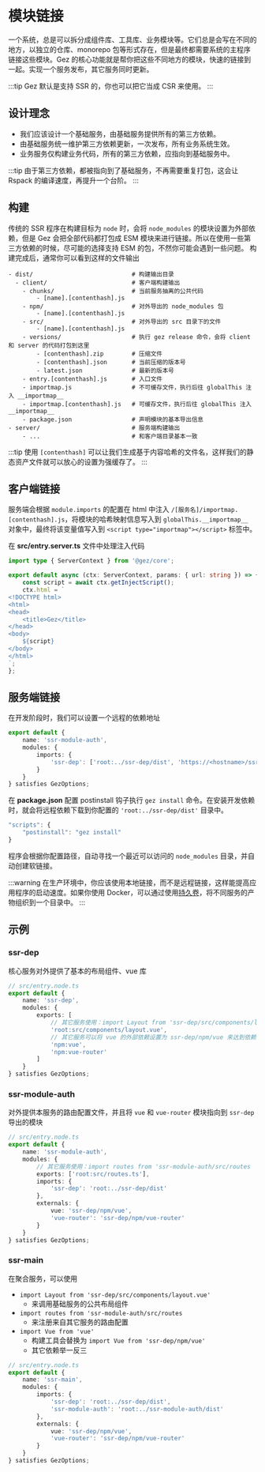 # 模块链接
一个系统，总是可以拆分成组件库、工具库、业务模块等。它们总是会写在不同的地方，以独立的仓库、monorepo 包等形式存在，但是最终都需要系统的主程序链接这些模块。Gez 的核心功能就是帮你把这些不同地方的模块，快速的链接到一起。实现一个服务发布，其它服务同时更新。

:::tip
Gez 默认是支持 SSR 的，你也可以把它当成 CSR 来使用。
:::

## 设计理念
- 我们应该设计一个基础服务，由基础服务提供所有的第三方依赖。
- 由基础服务统一维护第三方依赖更新，一次发布，所有业务系统生效。
- 业务服务仅构建业务代码，所有的第三方依赖，应指向到基础服务中。

:::tip
由于第三方依赖，都被指向到了基础服务，不再需要重复打包，这会让 Rspack 的编译速度，再提升一个台阶。
:::

## 构建
传统的 SSR 程序在构建目标为 `node` 时，会将 `node_modules` 的模块设置为外部依赖，但是 Gez 会把全部代码都打包成 ESM 模块来进行链接。所以在使用一些第三方依赖的时候，尽可能的选择支持 ESM 的包，不然你可能会遇到一些问题。
构建完成后，通常你可以看到这样的文件输出
```
- dist/                            # 构建输出目录
  - client/                        # 客户端构建输出
    - chunks/                      # 当前服务抽离的公共代码
        - [name].[contenthash].js
    - npm/                         # 对外导出的 node_modules 包
        - [name].[contenthash].js
    - src/                         # 对外导出的 src 目录下的文件
        - [name].[contenthash].js
    - versions/                    # 执行 gez release 命令，会将 client 和 server 的代码打包到这里
        - [contenthash].zip        # 压缩文件
        - [contenthash].json       # 当前压缩的版本号
        - latest.json              # 最新的版本号
    - entry.[contenthash].js       # 入口文件
    - importmap.js                 # 不可缓存文件，执行后往 globalThis 注入 __importmap__ 
    - importmap.[contenthash].js   # 可缓存文件，执行后往 globalThis 注入 __importmap__ 
    - package.json                 # 声明模块的基本导出信息
- server/                          # 服务端构建输出
    - ...                          # 和客户端目录基本一致
```
:::tip
使用 `[contenthash]` 可以让我们生成基于内容哈希的文件名，这样我们的静态资产文件就可以放心的设置为强缓存了。
:::

## 客户端链接
服务端会根据 `module.imports` 的配置在 html 中注入 `/[服务名]/importmap.[contenthash].js`，将模块的哈希映射信息写入到 `globalThis.__importmap__` 对象中，最终将该变量值写入到 `<script type="importmap"></script>` 标签中。

在 **src/entry.server.ts** 文件中处理注入代码
```ts
import type { ServerContext } from '@gez/core';

export default async (ctx: ServerContext, params: { url: string }) => {
    const script = await ctx.getInjectScript();
    ctx.html = `
<!DOCTYPE html>
<html>
<head>
    <title>Gez</title>
</head>
<body>
    ${script}
</body>
</html>
`;
};
```

## 服务端链接
在开发阶段时，我们可以设置一个远程的依赖地址
```ts
export default {
    name: 'ssr-module-auth',
    modules: {
        imports: {
            'ssr-dep': ['root:../ssr-dep/dist', 'https://<hostname>/ssr-dep/versions/latest.json']
        }
    }
} satisfies GezOptions;
```
在 **package.json** 配置 postinstall 钩子执行 `gez install` 命令。在安装开发依赖时，就会将远程依赖下载到你配置的 `'root:../ssr-dep/dist'` 目录中。

```ts
"scripts": {
    "postinstall": "gez install"
}
```
程序会根据你配置路径，自动寻找一个最近可以访问的 `node_modules` 目录，并自动创建软链接。

:::warning
在生产环境中，你应该使用本地链接，而不是远程链接，这样能提高应用程序的启动速度。如果你使用 Docker，可以通过使用[持久卷](https://docs.docker.com/engine/storage/volumes/)，将不同服务的产物组织到一个目录中。
:::

## 示例

### ssr-dep
核心服务对外提供了基本的布局组件、vue 库
```ts
// src/entry.node.ts
export default {
    name: 'ssr-dep',
    modules: {
        exports: [
            // 其它服务使用：import Layout from 'ssr-dep/src/components/layout.vue' 
            'root:src/components/layout.vue',
            // 其它服务可以将 vue 的外部依赖设置为 ssr-dep/npm/vue 来达到依赖共享
            'npm:vue',
            'npm:vue-router'
        ]
    }
} satisfies GezOptions;
```
### ssr-module-auth
对外提供本服务的路由配置文件，并且将 `vue` 和 `vue-router` 模块指向到 `ssr-dep` 导出的模块
```ts
// src/entry.node.ts
export default {
    name: 'ssr-module-auth',
    modules: {
        // 其它服务使用：import routes from 'ssr-module-auth/src/routes
        exports: ['root:src/routes.ts'],
        imports: {
            'ssr-dep': 'root:../ssr-dep/dist'
        },
        externals: {
            vue: 'ssr-dep/npm/vue',
            'vue-router': 'ssr-dep/npm/vue-router'
        }
    }
} satisfies GezOptions;
```
### ssr-main
在聚合服务，可以使用
- `import Layout from 'ssr-dep/src/components/layout.vue'`
    - 来调用基础服务的公共布局组件
- `import routes from 'ssr-module-auth/src/routes`
    - 来注册来自其它服务的路由配置
- `import Vue from 'vue'`
    - 构建工具会替换为 `import Vue from 'ssr-dep/npm/vue'`
    - 其它依赖举一反三
```ts
// src/entry.node.ts
export default {
    name: 'ssr-main',
    modules: {
        imports: {
            'ssr-dep': 'root:../ssr-dep/dist',
            'ssr-module-auth': 'root:../ssr-module-auth/dist'
        },
        externals: {
            vue: 'ssr-dep/npm/vue',
            'vue-router': 'ssr-dep/npm/vue-router'
        }
    }
} satisfies GezOptions;
```